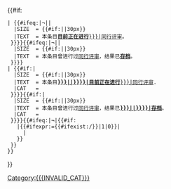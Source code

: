 {{#if:{{WPBannerMeta/istemplate|BANNER_NAME={{{BANNER_NAME}}}|category={{{category|¬}}} }}
 |<!--Templatepage Version -->{{#ifeq:{{{peer review|¬}}}|¬||{{WPBannerMeta/note
   |category=no
   |IMAGE = {{#if:{{{IMAGE|}}}|{{{IMAGE}}}|Nuvola apps kedit.png}}
   |SIZE  = {{#if:{{{SIZE|}}}|{{{SIZE}}}|30px}}
   |TEXT  = 本条目'''[[{{{LINK}}}/{{SUBJECTPAGENAME}}|目前正在进行]]'''[[{{{LINK|}}}|同行评审]]。
  }}}}{{#ifeq:{{{old peer review|¬}}}|¬||{{WPBannerMeta/note
   |category=no
   |IMAGE = {{#if:{{{IMAGE|}}}|{{{IMAGE}}}|Nuvola apps kedit.png}}
   |SIZE  = {{#if:{{{SIZE|}}}|{{{SIZE}}}|30px}}
   |TEXT  = 本条目曾进行过[[{{{LINK}}}|同行评审]]，结果已'''[[{{{LINK}}}/{{SUBJECTPAGENAME}}|存档]]'''。
  }}}}
 |<!--Live Version -->{{#if:{{yesno|{{{peer review|}}}|yes}}|{{WPBannerMeta/note
   |category={{{category|¬}}}
   |IMAGE = {{#if:{{{IMAGE|}}}|{{{IMAGE}}}|Nuvola apps kedit.png}}
   |SIZE  = {{#if:{{{SIZE|}}}|{{{SIZE}}}|30px}}
   |TEXT  = 本条目'''[[{{{LINK}}}/{{SUBJECTPAGENAME:{{#if:{{{title|}}}|{{{title}}}|{{FULLPAGENAME}}}}}}|目前正在进行]]'''[[{{{LINK|}}}|同行评审]].
   |CAT   = {{{CAT|}}}
  }}}}{{#if:{{yesno|{{{old peer review|}}}|yes}}|{{WPBannerMeta/note
   |category={{{category|¬}}}
   |IMAGE = {{#if:{{{IMAGE|}}}|{{{IMAGE}}}|Nuvola apps kedit.png}}
   |SIZE  = {{#if:{{{SIZE|}}}|{{{SIZE}}}|30px}}
   |TEXT  = 本条目曾进行过[[{{{LINK}}}|同行评审]]，结果已'''[[{{{LINK}}}/{{SUBJECTPAGENAME:{{#if:{{{title|}}}|{{{title}}}|{{FULLPAGENAME}}}}}}|存档]]'''。
   |CAT   = {{{OLD_CAT|}}}
  }}}}{{#ifeq:{{{category|¬}}}|¬|{{#if:{{{INVALID_CAT|}}}
    |{{#ifexpr:{{yesno|{{{peer review|}}}{{{old peer review|}}}|yes=1|no=0|¬=0}}={{#ifexist:{{{LINK}}}/{{SUBJECTPAGENAME:{{#if:{{{title|}}}|{{{title}}}|{{PAGENAME}}}}}}|1|0}}|
      |[[Category:{{{INVALID_CAT}}}]]
    }}
  }}
 }}
}}<noinclude>
{{documentation}}
</noinclude>